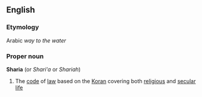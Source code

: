 ==English==
===Etymology===
Arabic ''way to the water''
===Proper noun===
{{wikipedia}}
'''Sharia''' (or ''Shari'a'' or ''Shariah'')
#The [[code]] of [[law]] based on the [[Koran]] covering both [[religious]] and [[secular]] [[life]]